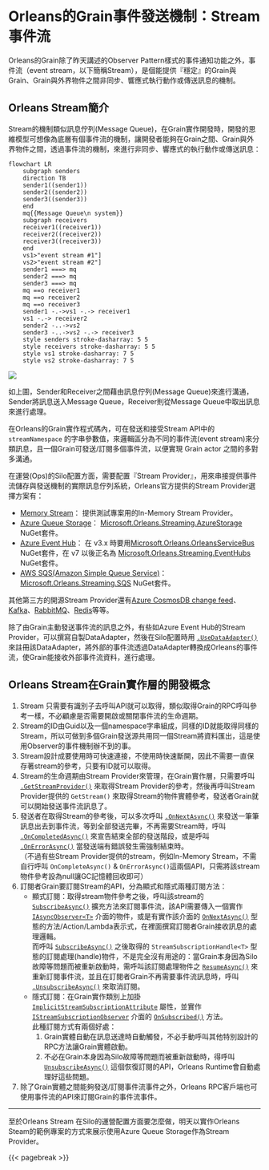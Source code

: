 # Orleans的Grain事件發送機制：Stream事件流

Orleans的Grain除了昨天講述的Observer Pattern樣式的事件通知功能之外，事件流（event stream，以下簡稱Stream），是個能提供『穩定』的Grain與Grain、Grain與外界物件之間非同步、響應式執行動作或傳送訊息的機制。

## Orleans Stream簡介

Stream的機制類似訊息佇列(Message Queue)，在Grain實作開發時，開發的思維模型可想像為底層有個事件流的機制，讓開發者能夠在Grain之間、Grain與外界物件之間，透過事件流的機制，來進行非同步、響應式的執行動作或傳送訊息：

::: {.content-visible when-format="markdown"}
```mermaid
flowchart LR
    subgraph senders
    direction TB
    sender1((sender1))
    sender2((sender2))
    sender3((sender3))
    end
    mq{{Message Queue\n system}}
    subgraph receivers
    receiver1((receiver1))
    receiver2((receiver2))
    receiver3((receiver3))
    end
    vs1>"event stream #1"]
    vs2>"event stream #2"]
    sender1 ===> mq
    sender2 ===> mq
    sender3 ===> mq
    mq ==o receiver1
    mq ==o receiver2
    mq ==o receiver3
    sender1 -.->vs1 -.-> receiver1
    vs1 -.-> receiver2
    sender2 -..->vs2
    sender3 -..->vs2 -.-> receiver3
    style senders stroke-dasharray: 5 5
    style receivers stroke-dasharray: 5 5
    style vs1 stroke-dasharray: 7 5
    style vs2 stroke-dasharray: 7 5
```
:::

::: {.content-hidden unless-format="docx"}
![](./mermaid-diagram.png)
:::

如上圖，Sender和Receiver之間藉由訊息佇列(Message Queue)來進行溝通，Sender將訊息送入Message Queue，Receiver則從Message Queue中取出訊息來進行處理。

在Orleans的Grain實作程式碼內，可在發送和接受Stream API中的 `streamNamespace` 的字串參數值，來邏輯區分為不同的事件流(event stream)來分類訊息，且一個Grain可發送/訂閱多個事件流，以便實現 Grain actor 之間的多對多溝通。

在運營(Ops)的Silo配置方面，需要配置『Stream Provider』，用來串接提供事件流儲存與發送機制的實際訊息佇列系統，Orleans官方提供的Stream Provider選擇方案有：

* [Memory Stream](https://learn.microsoft.com/dotnet/api/orleans.hosting.silobuildermemorystreamextensions.addmemorystreams)： 提供測試專案用的In-Memory Stream Provider。
* [Azure Queue Storage](https://azure.microsoft.com/products/storage/queues)： [Microsoft.Orleans.Streaming.AzureStorage](https://www.nuget.org/packages/Microsoft.Orleans.Streaming.AzureStorage) NuGet套件。
* [Azure Event Hub](https://azure.microsoft.com/products/event-hubs)： 在 v3.x 時要用[Microsoft.Orleans.OrleansServiceBus](https://www.nuget.org/packages/Microsoft.Orleans.OrleansServiceBus) NuGet套件，在 v7 以後正名為 [Microsoft.Orleans.Streaming.EventHubs](https://www.nuget.org/packages/Microsoft.Orleans.Streaming.EventHubs) NuGet套件。
* [AWS SQS(Amazon Simple Queue Service)](https://aws.amazon.com/sqs)： [Microsoft.Orleans.Streaming.SQS](https://www.nuget.org/packages/Microsoft.Orleans.Streaming.SQS) NuGet套件。

其他第三方的開源Stream Provider還有[Azure CosmosDB change feed](https://github.com/OrleansContrib/Orleans.CosmosDB)、[Kafka](https://github.com/OrleansContrib/Orleans.Streams.Kafka)、[RabbitMQ](https://github.com/KevinCathcart/Orleans.Streams.RabbitMqStreamProvider)、[Redis](https://github.com/berdon/Orleans.Providers.Redis)等等。

除了由Grain主動發送事件流的訊息之外，有些如Azure Event Hub的Stream Provider，可以撰寫自製DataAdapter，然後在Silo配置時用 [`.UseDataAdapter()`](https://learn.microsoft.com/dotnet/api/orleans.hosting.eventhubstreamconfiguratorextensions.usedataadapter) 來註冊該DataAdapter，將外部的事件流透過DataAdapter轉換成Orleans的事件流，使Grain能接收外部事件流資料，進行處理。

## Orleans Stream在Grain實作層的開發概念

1. Stream 只需要有識別子去呼叫API就可以取得，類似取得Grain的RPC呼叫參考一樣，不必顧慮是否需要開啟或關閉事件流的生命週期。
2. Stream的ID由Guid以及一個namespace字串組成，同樣的ID就能取得同樣的Stream，所以可做到多個Grain發送源共用同一個Stream將資料匯出，這是使用Observer的事件機制辦不到的事。
3. Stream設計成要使用時可快速連接，不使用時快速斷開，因此不需要一直保存著stream的參考，只要有ID就可以取得。
4. Stream的生命週期由Stream Provider來管理，在Grain實作層，只需要呼叫 [`.GetStreamProvider()`](https://learn.microsoft.com/dotnet/api/orleans.grain.getstreamprovider) 來取得Stream Provider的參考，然後再呼叫Stream Provider提供的 `GetStream()` 來取得Stream的物件實體參考，發送者Grain就可以開始發送事件流訊息了。
5. 發送者在取得Stream的參考後，可以多次呼叫 [`.OnNextAsync()`](https://learn.microsoft.com/dotnet/api/orleans.streams.iasyncobserver-1.onnextasync) 來發送一筆筆訊息出去到事件流，等到全部發送完畢，不再需要Stream時，呼叫 [`.OnCompletedAsync()`](https://learn.microsoft.com/dotnet/api/orleans.streams.iasyncobserver-1.oncompletedasync) 來宣告結束全部的發送階段，或是呼叫 [`.OnErrorAsync()`](https://learn.microsoft.com/dotnet/api/orleans.streams.iasyncobserver-1.onerrorasync) 當發送端有錯誤發生需強制結束時。  
（不過有些Stream Provider提供的stream，例如In-Memory Stream，不需自行呼叫 `OnCompleteAsync()` & `OnErrorAsync()`這兩個API，只需將該stream物件參考設為null讓GC記憶體回收即可） 
6. 訂閱者Grain要訂閱Stream的API，分為顯式和隱式兩種訂閱方法：
    * 顯式訂閱：取得stream物件參考之後，呼叫該stream的 [`SubscribeAsync()`](https://learn.microsoft.com/dotnet/api/orleans.streams.asyncobservableextensions.subscribeasync) 擴充方法來訂閱事件流，該API需要傳入一個實作 [`IAsyncObserver<T>`](https://learn.microsoft.com/dotnet/api/orleans.streams.iasyncobserver-1) 介面的物件，或是有實作該介面的 [`OnNextAsync()`](https://learn.microsoft.com/dotnet/api/orleans.streams.iasyncobserver-1.onnextasync) 型態的方法/Action/Lambda表示式，在裡面撰寫訂閱者Grain接收訊息的處理邏輯。  
      而呼叫 [`SubscribeAsync()`](https://learn.microsoft.com/dotnet/api/orleans.streams.asyncobservableextensions.subscribeasync) 之後取得的 `StreamSubscriptionHandle<T>` 型態的訂閱處理(handle)物件，不是完全沒有用途的：當Grain本身因為Silo故障等問題而被重新啟動時，需呼叫該訂閱處理物件之 [`ResumeAsync()`](https://learn.microsoft.com/dotnet/api/orleans.streams.streamsubscriptionhandle-1.resumeasync) 來重新訂閱事件流，並且在訂閱者Grain不再需要事件流訊息時，呼叫 [`.UnsubscribeAsync()`](https://learn.microsoft.com/dotnet/api/orleans.streams.iasyncobserver-1.unsubscribeasync) 來取消訂閱。
    * 隱式訂閱：在Grain實作類別上加掛 [`ImplicitStreamSubscriptionAttribute`](https://learn.microsoft.com/dotnet/api/orleans.implicitstreamsubscriptionattribute) 屬性，並實作 [`IStreamSubscriptionObserver`](https://learn.microsoft.com/dotnet/api/orleans.streams.core.istreamsubscriptionobserver) 介面的 [`OnSubscribed()`](https://learn.microsoft.com/dotnet/api/orleans.streams.core.istreamsubscriptionobserver.onsubscribed) 方法。  
      此種訂閱方式有兩個好處：  
        1. Grain實體自動在訊息送達時自動觸發，不必手動呼叫其他特別設計的RPC方法讓Grain實體啟動。   
        2. 不必在Grain本身因為Silo故障等問題而被重新啟動時，得呼叫 [`UnsubscribeAsync()`](https://learn.microsoft.com/dotnet/api/orleans.streams.iasyncobserver-1.unsubscribeasync) 這個恢復訂閱的API，Orleans Runtime會自動處理好這些問題。
7.  除了Grain實體之間能夠發送/訂閱事件流事件之外，Orleans RPC客戶端也可使用事件流的API來訂閱Grain的事件流事件。

---

至於Orleans Stream 在Silo的運營配置方面要怎麼做，明天以實作Orleans Steam的範例專案的方式來展示使用Azure Queue Storage作為Stream Provider。

{{< pagebreak >}}